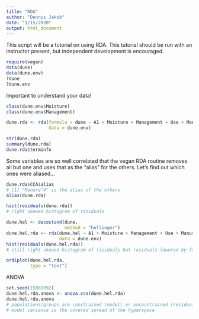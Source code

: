```yaml
---
title: "RDA"
author: "Dennis Jakob"
date: "1/15/2020"
output: html_document
---
```

This script will be a tutorial on using RDA. This tutorial should be run with an instructor present, but independent development is encouraged.
```r
require(vegan)
data(dune)
data(dune.env)
?dune
?dune.env
```

Important to understand your data!
```r
class(dune.env$Moisture)
class(dune.env$Management)

dune.rda <- rda(formula = dune ~ A1 + Moisture + Management + Use + Manure,
                data = dune.env)

str(dune.rda)
summary(dune.rda)
dune.rda$terminfo
```

Some variables are so well correlated that the vegan RDA routine removes all but one and uses that as the "alias" for the others. Let's find out which ones were aliased...
```r
dune.rda$CCA$alias
# [1] "Manure^4" is the alias of the others
alias(dune.rda)

hist(residuals(dune.rda))
# right skewed histogram of risiduals

dune.hel <- decostand(dune,
                      method = "hellinger")
dune.hel.rda <- rda(dune.hel ~ A1 + Moisture + Management + Use + Manure, # or dune.hel ~ .,
                    data = dune.env)
hist(residuals(dune.hel.rda))
# still right skewed histogram of risiduals but residuals lowered by factor 10
```

```r
ordiplot(dune.hel.rda,
         type = "text")
```

ANOVA
```r
set.seed(15081992)
dune.hel.rda.anova <- anova.cca(dune.hel.rda)
dune.hel.rda.anova
# populations/groups are constrained (model) or unconstrained (residual)
# model variance is the covered spread of the hyperspace 
```







